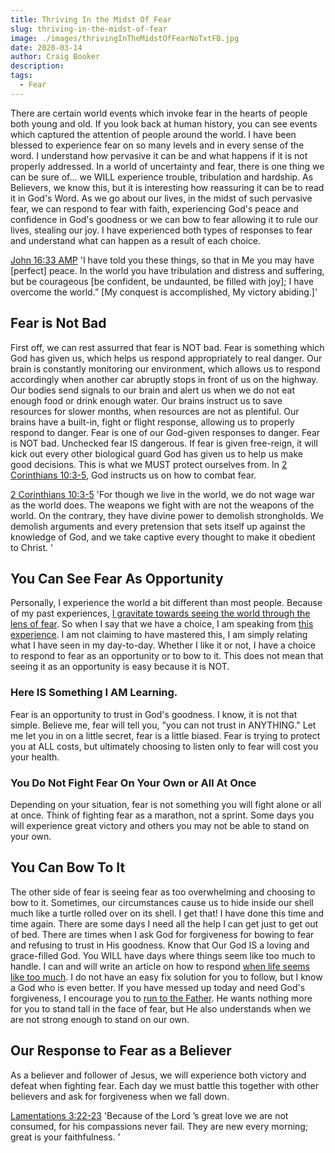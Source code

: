 ```yaml
---
title: Thriving In the Midst Of Fear
slug: thriving-in-the-midst-of-fear
image: ./images/thrivingInTheMidstOfFearNoTxtFB.jpg
date: 2020-03-14
author: Craig Booker
description:
tags:
  - Fear
---
```


There are certain world events which invoke fear in the hearts of people both young and old. If you look back at human history, you can see events which captured the attention of people around the world. I have been blessed to experience fear on so many levels and in every sense of the word. I understand how pervasive it can be and what happens if it is not properly addressed. In a world of uncertainty and fear, there is one thing we can be sure of... we WILL experience trouble, tribulation and hardship. As Believers, we know this, but it is interesting how reassuring it can be to read it in God's Word. As we go about our lives, in the midst of such pervasive fear, we can respond to fear with faith, experiencing God's peace and confidence in God's goodness or we can bow to fear allowing it to rule our lives, stealing our joy. I have experienced both types of responses to fear and understand what can happen as a result of each choice.

[John 16:33 AMP](https://my.bible.com/bible/1588/JHN.16.33)
'I have told you these things, so that in Me you may have [perfect] peace. In the world you have tribulation and distress and suffering, but be courageous [be confident, be undaunted, be filled with joy]; I have overcome the world.” [My conquest is accomplished, My victory abiding.]'

## Fear is Not Bad

First off, we can rest assurred that fear is NOT bad. Fear is something which God has given us, which helps us respond appropriately to real danger. Our brain is constantly monitoring our environment, which allows us to respond accordingly when another car abruptly stops in front of us on the highway. Our bodies send signals to our brain and alert us when we do not eat enough food or drink enough water. Our brains instruct us to save resources for slower months, when resources are not as plentiful. Our brains have a built-in, fight or flight response, allowing us to properly respond to danger. Fear is one of our God-given responses to danger. Fear is NOT bad. Unchecked fear IS dangerous. If fear is given free-reign, it will kick out every other biological guard God has given us to help us make good decisions. This is what we MUST protect ourselves from. In [2 Corinthians 10:3-5](https://my.bible.com/bible/111/2CO.10.3-5), God instructs us on how to combat fear.

[2 Corinthians 10:3-5](https://my.bible.com/bible/111/2CO.10.3-5)
'For though we live in the world, we do not wage war as the world does. The weapons we fight with are not the weapons of the world. On the contrary, they have divine power to demolish strongholds. We demolish arguments and every pretension that sets itself up against the knowledge of God, and we take captive every thought to make it obedient to Christ. '

## You Can See Fear As Opportunity

Personally, I experience the world a bit different than most people. Because of my past experiences, [I gravitate towards seeing the world through the lens of fear](https://www.craigbooker.com/blog/all-consuming-fear/). So when I say that we have a choice, I am speaking from [this experience](https://www.craigbooker.com/blog/all-consuming-fear/). I am not claiming to have mastered this, I am simply relating what I have seen in my day-to-day. Whether I like it or not, I have a choice to respond to fear as an opportunity or to bow to it. This does not mean that seeing it as an opportunity is easy because it is NOT.

### Here IS Something I AM Learning.

Fear is an opportunity to trust in God's goodness. I know, it is not that simple. Believe me, fear will tell you, "you can not trust in ANYTHING." Let me let you in on a little secret, fear is a little biased. Fear is trying to protect you at ALL costs, but ultimately choosing to listen only to fear will cost you your health.

### You Do Not Fight Fear On Your Own or All At Once

Depending on your situation, fear is not something you will fight alone or all at once. Think of fighting fear as a marathon, not a sprint. Some days you will experience great victory and others you may not be able to stand on your own.

## You Can Bow To It

The other side of fear is seeing fear as too overwhelming and choosing to bow to it. Sometimes, our circumstances cause us to hide inside our shell much like a turtle rolled over on its shell. I get that! I have done this time and time again. There are some days I need all the help I can get just to get out of bed. There are times when I ask God for forgiveness for bowing to fear and refusing to trust in His goodness. Know that Our God IS a loving and grace-filled God. You WILL have days where things seem like too much to handle. I can and will write an article on how to respond [when life seems like too much](https://www.craigbooker.com/blog/when-life-seems-like-too-much/). I do not have an easy fix solution for you to follow, but I know a God who is even better. If you have messed up today and need God's forgiveness, I encourage you to [run to the Father](https://www.craigbooker.com/blog/run-to-the-father/). He wants nothing more for you to stand tall in the face of fear, but He also understands when we are not strong enough to stand on our own.

## Our Response to Fear as a Believer

As a believer and follower of Jesus, we will experience both victory and defeat when fighting fear. Each day we must battle this together with other believers and ask for forgiveness when we fall down.

[Lamentations 3:22-23](https://my.bible.com/bible/111/LAM.3.22-23)
'Because of the Lord ’s great love we are not consumed, for his compassions never fail. They are new every morning; great is your faithfulness. '
